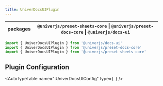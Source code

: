 ```yaml
---
title: UniverDocsUIPlugin
---
```


| packages | `@univerjs/preset-sheets-core` \| `@univerjs/preset-docs-core` \| `@univerjs/docs-ui` |
| --- | --- |

```typescript
import { UniverDocsUIPlugin } from '@univerjs/docs-ui'
import { UniverDocsUIPlugin } from '@univerjs/preset-docs-core'
import { UniverDocsUIPlugin } from '@univerjs/preset-sheets-core'
```

## Plugin Configuration

<AutoTypeTable
  name="IUniverDocsUIConfig"
  type={`
  `}
/>
